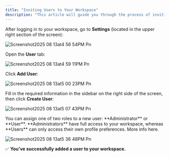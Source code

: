 ```yaml
---
title: "Inviting Users to Your Workspace"
description: "This article will guide you through the process of inviting users to your workspace."
---
```


After logging in to your workspace, go to **Settings** <Icon icon="gear" /> (located in the upper right section of the screen):

![Screenshot2025 08 13at4 56 54PM Pn](/images/Screenshot2025-08-13at4.56.54PM.png)

Open the **User** tab:

![Screenshot2025 08 13at4 59 11PM Pn](/images/Screenshot2025-08-13at4.59.11PM.png)

Click **Add User**:

![Screenshot2025 08 13at5 00 23PM Pn](/images/Screenshot2025-08-13at5.00.23PM.png)

Fill in the required information in the sidebar on the right side of the screen, then click **Create User**:

![Screenshot2025 08 13at5 07 43PM Pn](/images/Screenshot2025-08-13at5.07.43PM.png)

<Note>
  You can assign one of two roles to a new user: **Administrator** or **User**. **Administrators** have full access to your workspace, whereas **Users** can only access their own profile preferences. More info here.
</Note>

![Screenshot2025 08 13at5 36 48PM Pn](/images/Screenshot2025-08-13at5.36.48PM.png)

✅ **You’ve successfully added a user to your workspace.**